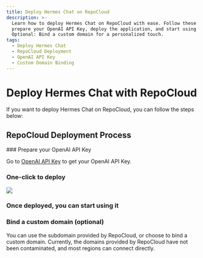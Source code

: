```yaml
---
title: Deploy Hermes Chat on RepoCloud
description: >-
  Learn how to deploy Hermes Chat on RepoCloud with ease. Follow these steps to
  prepare your OpenAI API Key, deploy the application, and start using it.
  Optional: Bind a custom domain for a personalized touch.
tags:
  - Deploy Hermes Chat
  - RepoCloud Deployment
  - OpenAI API Key
  - Custom Domain Binding
---
```


# Deploy Hermes Chat with RepoCloud

If you want to deploy Hermes Chat on RepoCloud, you can follow the steps below:

## RepoCloud Deployment Process

<Steps>
  ### Prepare your OpenAI API Key

  Go to [OpenAI API Key](https://platform.openai.com/account/api-keys) to get your OpenAI API Key.

  ### One-click to deploy

  [![][deploy-button-image]][deploy-link]

  ### Once deployed, you can start using it

  ### Bind a custom domain (optional)

  You can use the subdomain provided by RepoCloud, or choose to bind a custom domain. Currently, the domains provided by RepoCloud have not been contaminated, and most regions can connect directly.
</Steps>

[deploy-button-image]: https://d16t0pc4846x52.cloudfront.net/deploy.svg
[deploy-link]: https://repocloud.io/details/?app_id=248

